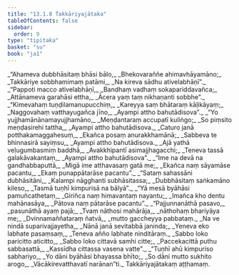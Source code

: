```yaml
---
title: "13.1.8 Takkāriyajātaka"
tableOfContents: false
sidebar:
  order: 9
type: "tipitaka"
basket: "su"
book: "ja1"
---
```



<DynamicBreadcrumb />

<Division number="104" book="ja1">

<Paragraph number="2494" type="verses" book="ja1">
_“Ahameva dubbhāsitaṃ bhāsi bālo,_  
_Bhekovaraññe ahimavhāyamāno;_  
_Takkāriye sobbhamimaṃ patāmi,_  
_Na kireva sādhu ativelabhāṇī”._  

</Paragraph>

</Division>
<Division number="105" book="ja1">

<Paragraph number="2495" type="verses" book="ja1">
_“Pappoti macco ativelabhāṇī,_  
_Bandhaṃ vadhaṃ sokapariddavañca;_  
_Attānameva garahāsi ettha,_  
_Ācera yaṃ taṃ nikhaṇanti sobbhe”._  

</Paragraph>

</Division>
<Division number="106" book="ja1">

<Paragraph number="2496" type="verses" book="ja1">
_“Kimevahaṃ tuṇḍilamanupucchiṃ,_  
_Kareyya saṃ bhātaraṃ kāḷikāyaṃ;_  
_Naggovahaṃ vatthayugañca jīno,_  
_Ayampi attho bahutādisova”._  

</Paragraph>

</Division>
<Division number="107" book="ja1">

<Paragraph number="2497" type="verses" book="ja1">
_“Yo yujjhamānānamayujjhamāno,_  
_Meṇḍantaraṃ accupatī kuliṅgo;_  
_So piṃsito meṇḍasirehi tattha,_  
_Ayampi attho bahutādisova._  

</Paragraph>

</Division>
<Division number="108" book="ja1">

<Paragraph number="2498" type="verses" book="ja1">
_Caturo janā potthakamaggahesuṃ,_  
_Ekañca posaṃ anurakkhamānā;_  
_Sabbeva te bhinnasirā sayiṃsu,_  
_Ayampi attho bahutādisova._  

</Paragraph>

</Division>
<Division number="109" book="ja1">

<Paragraph number="2499" type="verses" book="ja1">
_Ajā yathā veḷugumbasmiṃ baddhā,_  
_Avakkhipantī asimajjhagacchi;_  
_Teneva tassā galakāvakantaṃ,_  
_Ayampi attho bahutādisova”._  

</Paragraph>

</Division>
<Division number="110" book="ja1">

<Paragraph number="2500" type="verses" book="ja1">
_“Ime na devā na gandhabbaputtā,_  
_Migā ime atthavasaṃ gatā me;_  
_Ekañca naṃ sāyamāse pacantu,_  
_Ekaṃ punappātarāse pacantu”._  

</Paragraph>

</Division>
<Division number="111" book="ja1">

<Paragraph number="2501" type="verses" book="ja1">
_“Sataṃ sahassāni dubhāsitāni,_  
_Kalampi nāgghanti subhāsitassa;_  
_Dubbhāsitaṃ saṅkamāno kileso,_  
_Tasmā tuṇhī kimpurisā na bālyā”._  

</Paragraph>

</Division>
<Division number="112" book="ja1">

<Paragraph number="2502" type="verses" book="ja1">
_“Yā mesā byāhāsi pamuñcathetaṃ,_  
_Giriñca naṃ himavantaṃ nayantu;_  
_Imañca kho dentu mahānasāya,_  
_Pātova naṃ pātarāse pacantu”._  

</Paragraph>

</Division>
<Division number="113" book="ja1">

<Paragraph number="2503" type="verses" book="ja1">
_“Pajjunnanāthā pasavo,_  
_pasunāthā ayaṃ pajā;_  
_Tvaṃ nāthosi mahārāja,_  
_nāthohaṃ bhariyāya me;_  
_Dvinnamaññataraṃ ñatvā,_  
_mutto gaccheyya pabbataṃ._  

</Paragraph>

</Division>
<Division number="114" book="ja1">

<Paragraph number="2504" type="verses" book="ja1">
_Na ve nindā suparivajjayetha,_  
_Nānā janā sevitabbā janinda;_  
_Yeneva eko labhate pasaṃsaṃ,_  
_Teneva añño labhate ninditāraṃ._  

</Paragraph>

</Division>
<Division number="115" book="ja1">

<Paragraph number="2505" type="verses" book="ja1">
_Sabbo loko paricitto aticitto,_  
_Sabbo loko cittavā samhi citte;_  
_Paccekacittā puthu sabbasattā,_  
_Kassīdha cittassa vasena vatte”._  

</Paragraph>

</Division>
<Division number="116" book="ja1">

<Paragraph number="2506" type="verses" book="ja1">
_“Tuṇhī ahū kimpuriso sabhariyo,_  
_Yo dāni byāhāsi bhayassa bhīto;_  
_So dāni mutto sukhito arogo,_  
_Vācākirevatthavatī narānan”ti._  


</Paragraph>
</Division>

<Paragraph number="2507" type="center" book="ja1">
Takkāriyajātakaṃ aṭṭhamaṃ.
</Paragraph>